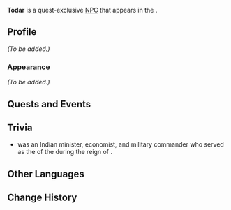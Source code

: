 {{Meta
<!-- Remove this template after adding the missing info -->
|missing_NPC_profile  = yes
<!--
|missing_NPC_idle     = yes
|missing_NPC_dialogue = yes
-->
}}
{{Character Infobox
|type             = Quest NPC
|image            = NPC Todar.png
|realname         = <!-- Optional, if different from in-game name -->
|deceased         = <!-- Past (for deceased prior to events of the game) or free response -->
|region           = Sumeru
|location         = Natlan
|affiliation      = 
|title            = 

|ancestry         = <!-- Clan/family -->
|father           = 
|mother           = 
|spouse           = 
|sibling          = 
|child            = 
|relative         = 

|voiceEN          = 
|voiceCN          = 
|voiceJP          = 
|voiceKR          = 
}}
'''Todar''' is a quest-exclusive [[NPC]] that appears in the {{Quest|Beyond the Smoke and Mirrors}}.
<!--
==Location==
{{subst:#tag:gallery|
NPC Location {{subst:#titleparts:{{subst:PAGENAME}}}}.png{{subst:!}}{{subst:#titleparts:{{subst:PAGENAME}}}}'s location
NPC Location {{subst:#titleparts:{{subst:PAGENAME}}}} Context.png{{subst:!}}Additional context
}}
-->
==Profile==
<!--Detailed story/lore information goes here.-->
''(To be added.)''

===Appearance===
<!--Keep appearance section short and concise. Limit to 2 paragraphs with 3-4 sentences each.-->
''(To be added.)''

==Quests and Events==
{{Quests and Events}}
<!--
==Idle Quotes==
{{Dialogue Start}}
:{{DIcon|Idle}} {{Tx}}
::{{A|VO {{subst:#titleparts:{{subst:PAGENAME}}}} 01.ogg}} "{{Tx}}"
{{Dialogue End}}

==Dialogue==
{{Dialogue Start}}
:'''{{subst:#titleparts:{{subst:PAGENAME}}}}:''' 
:{{DIcon}}
{{Dialogue End}}

==Event Dialogue==
===Event Name===
{{Dialogue Start}}
:'''{{subst:#titleparts:{{subst:PAGENAME}}}}:'''
{{Dialogue End}}
-->
==Trivia==

* {{W|Todar Mal}} was an Indian minister, economist, and military commander who served as the {{W|Ministry of finance|Finance Minister}} of the {{W|Mughal Empire}} during the reign of {{W|Akbar|Akbar I}}.

==Other Languages==
{{Other Languages|default_hidden=1
|en      = Todar
|zhs     = 陀达罗
|zhs_rm  = Tuódáluó
|zht     = 陀達羅
|zht_rm  = Tuódáluó
|ja      = トダール
|ja_rm   = Todaaru
|ko      = 토다르
|es      = Todar
|fr      = Todar
|ru      = Тодар
|th      = Todar
|vi      = Todar
|de      = Todar
|id      = Todar
|pt      = Todar
|tr      = Todar
|it      = Todar
}}

==Change History==
{{Change History|5.1}}
<!--
==References==
{{Reflist}}
-->